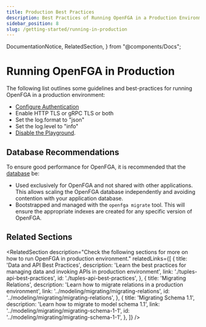 ```yaml
---
title: Production Best Practices
description: Best Practices of Running OpenFGA in a Production Environment
sidebar_position: 8
slug: /getting-started/running-in-production
---
```


  DocumentationNotice,
  RelatedSection,
} from "@components/Docs";

# Running OpenFGA in Production

<DocumentationNotice />

The following list outlines some guidelines and best-practices for running OpenFGA in a production environment:

- [Configure Authentication](./setup-openfga/docker#configuring-authentication)
- Enable HTTP TLS or gRPC TLS or both
- Set the log.format to "json"
- Set the log.level to "info"
- [Disable the Playground](./setup-openfga/docker#playground).

## Database Recommendations

To ensure good performance for OpenFGA, it is recommended that the [database](./setup-openfga/docker#configuring-data-storage) be:
- Used exclusively for OpenFGA and not shared with other applications. This allows scaling the OpenFGA database independently and avoiding contention with your application database. 
- Bootstrapped and managed with the `openfga migrate` tool. This will ensure the appropriate indexes are created for any specific version of OpenFGA.

## Related Sections

<RelatedSection
  description="Check the following sections for more on how to run OpenFGA in production environment."
  relatedLinks={[
    {
      title: 'Data and API Best Practices',
      description: 'Learn the best practices for managing data and invoking APIs in production environment',
      link: './tuples-api-best-practices',
      id: './tuples-api-best-practices',
    },
    {
      title: 'Migrating Relations',
      description: 'Learn how to migrate relations in a production environment',
      link: '../modeling/migrating/migrating-relations',
      id: '../modeling/migrating/migrating-relations',
    },
    {
      title: 'Migrating Schema 1.1',
      description: 'Learn how to migrate to model schema 1.1',
      link: '../modeling/migrating/migrating-schema-1-1',
      id: '../modeling/migrating/migrating-schema-1-1',
    },
  ]}
/>
